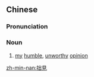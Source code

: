 {{also|拙见}}
==Chinese==
{{zh-forms|s=拙见}}

===Pronunciation===
{{zh-pron
|m=拙jiàn
|c=zyut3 gin3
|mn=qz,xm,zz:choat-kiàn
|cat=a
}}

===Noun===
{{zh-noun}}

# [[my]] [[humble]], [[unworthy]] [[opinion]]

[[zh-min-nan:拙見]]